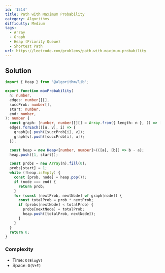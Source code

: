 ```yaml
---
id: '1514'
title: Path with Maximum Probability
category: Algorithms
difficulty: Medium
tags:
  - Array
  - Graph
  - Heap (Priority Queue)
  - Shortest Path
url: https://leetcode.com/problems/path-with-maximum-probability
---
```


## Solution

```typescript showLineNumbers
import { Heap } from '@algorithm/lib';

export function maxProbability(
  n: number,
  edges: number[][],
  succProb: number[],
  start: number,
  end: number,
): number {
  const graph: [number, number][][] = Array.from({ length: n }, () => []);
  edges.forEach(([u, v], i) => {
    graph[u].push([succProb[i], v]);
    graph[v].push([succProb[i], u]);
  });

  const heap = new Heap<[number, number]>(([a], [b]) => b - a);
  heap.push([1, start]);

  const probs = new Array(n).fill(0);
  probs[start] = 1;
  while (!heap.isEmpty) {
    const [prob, node] = heap.pop()!;
    if (node === end) {
      return prob;
    }
    for (const [nextProb, nextNode] of graph[node]) {
      const totalProb = prob * nextProb;
      if (probs[nextNode] < totalProb) {
        probs[nextNode] = totalProb;
        heap.push([totalProb, nextNode]);
      }
    }
  }
  return 0;
}
```

### Complexity

- Time: `O(ElogV)`
- Space: `O(V+E)`
